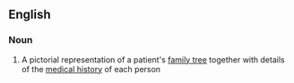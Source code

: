 ==English==

===Noun===
{{wikipedia}}
{{en-noun}}

# {{context|medicine}} A pictorial representation of a patient's [[family tree]] together with details of the [[medical history]] of each person